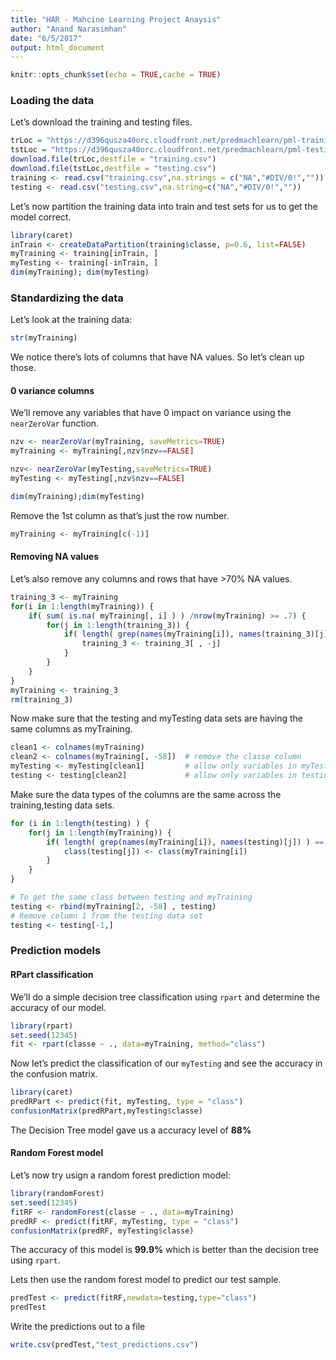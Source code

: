 ```yaml
---
title: "HAR - Mahcine Learning Project Anaysis"
author: "Anand Narasimhan"
date: "6/5/2017"
output: html_document
---
```


```r
knitr::opts_chunk$set(echo = TRUE,cache = TRUE)
```

### Loading the data

Let's download the training and testing files.

```r
trLoc = "https://d396qusza40orc.cloudfront.net/predmachlearn/pml-training.csv"
tstLoc = "https://d396qusza40orc.cloudfront.net/predmachlearn/pml-testing.csv"
download.file(trLoc,destfile = "training.csv")
download.file(tstLoc,destfile = "testing.csv")
training <- read.csv("training.csv",na.strings = c("NA","#DIV/0!",""))
testing <- read.csv("testing.csv",na.string=c("NA","#DIV/0!",""))
```

Let's now partition the training data into train and test sets for us to get the model correct. 

```r
library(caret)
inTrain <- createDataPartition(training$classe, p=0.6, list=FALSE)
myTraining <- training[inTrain, ]
myTesting <- training[-inTrain, ]
dim(myTraining); dim(myTesting)
```

### Standardizing the data

Let's look at the training data:

```r
str(myTraining)
```

We notice there's lots of columns that have NA values. So let's clean up those.


#### 0 variance columns

We'll remove any variables that have 0 impact on variance using the `nearZeroVar` function.

```r
nzv <- nearZeroVar(myTraining, saveMetrics=TRUE)
myTraining <- myTraining[,nzv$nzv==FALSE]

nzv<- nearZeroVar(myTesting,saveMetrics=TRUE)
myTesting <- myTesting[,nzv$nzv==FALSE]

dim(myTraining);dim(myTesting)
```

Remove the 1st column as that's just the row number. 
```r
myTraining <- myTraining[c(-1)]
```

#### Removing NA values

Let's also remove any columns and rows that have >70% NA values.

```r
training_3 <- myTraining
for(i in 1:length(myTraining)) {
    if( sum( is.na( myTraining[, i] ) ) /nrow(myTraining) >= .7) {
        for(j in 1:length(training_3)) {
            if( length( grep(names(myTraining[i]), names(training_3)[j]) ) == 1)  {
                training_3 <- training_3[ , -j]
            }   
        } 
    }
}
myTraining <- training_3
rm(training_3)
```

Now make sure that the testing and myTesting data sets are having the same columns as myTraining.

```r
clean1 <- colnames(myTraining)
clean2 <- colnames(myTraining[, -58])  # remove the classe column
myTesting <- myTesting[clean1]         # allow only variables in myTesting that are also in myTraining
testing <- testing[clean2]             # allow only variables in testing that are also in myTraining
```

Make sure the data types of the columns are the same across the training,testing data sets.

```r
for (i in 1:length(testing) ) {
    for(j in 1:length(myTraining)) {
        if( length( grep(names(myTraining[i]), names(testing)[j]) ) == 1)  {
            class(testing[j]) <- class(myTraining[i])
        }      
    }      
}

# To get the same class between testing and myTraining
testing <- rbind(myTraining[2, -58] , testing)
# Remove column 1 from the testing data set
testing <- testing[-1,] 
```

### Prediction models

#### RPart classification

We'll do a simple decision tree classification using `rpart` and determine the accuracy of our model.

```r
library(rpart)
set.seed(12345)
fit <- rpart(classe ~ ., data=myTraining, method="class")
```

Now let's predict the classification of our `myTesting` and see the accuracy in the confusion matrix.

```r
library(caret)
predRPart <- predict(fit, myTesting, type = "class")
confusionMatrix(predRPart,myTesting$classe)
```

The Decision Tree model gave us a accuracy level of __88%__

#### Random Forest model

Let's now try usign a random forest prediction model:

```r
library(randomForest)
set.seed(12345)
fitRF <- randomForest(classe ~ ., data=myTraining)
predRF <- predict(fitRF, myTesting, type = "class")
confusionMatrix(predRF, myTesting$classe)
```

The accuracy of this model is __99.9%__ which is better than the decision tree using `rpart`.

Lets then use the random forest model to predict our test sample.

```r
predTest <- predict(fitRF,newdata=testing,type="class")
predTest
```

Write the predictions out to a file

```r
write.csv(predTest,"test_predictions.csv")
```